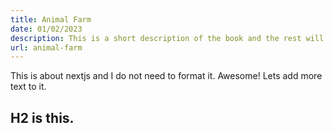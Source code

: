```yaml
---
title: Animal Farm
date: 01/02/2023
description: This is a short description of the book and the rest will be added soon.
url: animal-farm
---
```


This is about nextjs and I do not need to format it. Awesome! Lets add more text to it.

## H2 is this.
